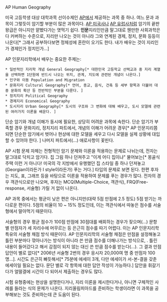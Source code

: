 AP Human Geography

미국 고등학생 대상 대학과목 선이수제인 [[AP]]에서 제공하는 과목 중 하나. 여느 문과 과목이 그렇듯이 암기할 부분이 많은 과목이다. [[AP 미국사]]나 [[AP 유럽사]]처럼 암기의 끝판왕급은 아니지만 얕봤다가는 엿먹기 쉽다. '''인문'''지리인만큼 말그대로 웬만한 사회과학은 다 커버하는 수준으로, 지리만 나오는 것이 아니라 그와 연계된 경제, 정치, 문화 등등이 나온다[* 그래서 공부하다보면 정체성에 혼란이 오기도 한다. 내가 배우는 것이 지리인가 경제인가 정치인가...]

AP 인문지리학에서 배우는 중요한 주제는: 
 * 일반적인 지리학 개념 General Geography[* 대한민국 고등학교 선택교과 중 지리 계열을 선택하면 1단원에 반드시 나오는 위치, 관계, 지도에 관련된 개념이 나온다.]
 * 인구와 이동 Population and Migration
 * 문화지리 Cultural Geography[* 언어, 종교, 음식, 건축 등 세부 항목과 더불어 대중 문화의 확산 등 전반적인 부분을 다룬다. ]
 * 정치지리 Political Geography
 * 경제지리 Economical Geography
 * 도시지리 Urban Geography[* 도시의 구조와 그 변화에 대해 배우고, 도시 모델에 관련된 여러가지 이론을 배운다. ]

단순 암기와 개념 이해가 동시에 필요한, 상당히 어려운 과목에 속한다. 단순 암기가 부족할 경우 문화지리, 정치지리 파트에서, 개념의 이해가 어려운 경우[* AP 인문지리쯤 되면 단순한 암기에서 벗어나 현상에 대한 모델을 세우고 다시 모델을 실제 상황에 대입할 수 있어야 한다. ] 나머지 파트에서(...) 애로사항이 꽃핀다. 

AP 시험 문제 자체는 전형적인 암기 문제와 이론을 적용하는 문제로 나뉘는데, 전자는 말그대로 닥치고 암기다. 집 그림 하나 던져주고 "이게 어디 집이냐" 물어보는[* 몽골식 주택 이런 거 아니다! 미국의 각 지방에서 유행했던 집 스타일 중 하나 던져놓고 (Georgian이라든가 I style이라든가) 푸는 거다.] 타입의 문제로 보면 된다. 한편 후자는 지도, 표, 그래프 등을 바탕으로 이론을 적용하여 문제를 푸는 경우가 많다. 전자의 경우 객관식으로만 나오며, 후자는 MCQ(Multiple-Choice, 객관식), FRQ(Free-response, 서술형) 가릴 거 없이 나온다. 

AP 과목 중에서는 평균이 낮은 편은 아니지만(대략 5점 만점에 2.5 정도) 5점 받기는 까다로운 편이다. 5점의 비율이 10 ~ 15% 정도인데, 이는 객관식에서 따놓은 점수를 서술형에서 말아먹기 때문이다. 

서술형의 경우 평균 점수가 100점 만점에 30점대를 배회하는 경우가 잦으며(...) 문항 별 만점자가 세 자리수에 머무르는 등 은근히 점수를 따기 어렵다. 이는 AP 인문지리학 특유의 서술형 채점 방식 때문이다. AP 인문지리학의 서술형 채점은 만점을 설정해놓고 틀린 부분마다 깎아나가는 방식이 아니라 쓴 만큼 점수를 더해나가는 방식으로, . 틀린 내용이 들어갔다고 해서 감점이 되지 않는 대신 쓴 만큼 점수를 받는다(...). 그 결과 만점 답안이 별로 없다[* 2006년 서술형 2번의 경우 응시자 20,000여 명 중 만점자 100명...]. 시간도 은근히 빠듯해서[* 75분에 에세이 3개, 다만 에세이가 서-본-결을 갖춘 에세이일 필요는 없다. 문단 별로 각 항목에 대한 답안 작성이 가능하다.] 답안을 휘갈기다가 얼떨결에 시간이 다 되어서 제출하는 경우도 많다. 

시험 유형중에는 현상을 설명한다거나, 지리 이론을 제시한다거나, 아니면 구체적인 사례를 들라는 식의 문제가 나온다. 지리올림피아드를 준비하는 학생이라면 이 과목을 공부해보는 것도 준비하는데 큰 도움이 된다.
